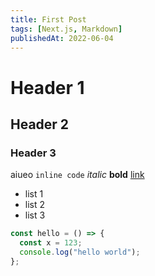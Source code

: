 ```yaml
---
title: First Post
tags: [Next.js, Markdown]
publishedAt: 2022-06-04
---
```


# Header 1

## Header 2

### Header 3

aiueo
`inline code`
_italic_
**bold**
[link](https://example.com)

- list 1
- list 2
- list 3

```js
const hello = () => {
  const x = 123;
  console.log("hello world");
};
```
